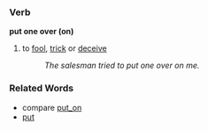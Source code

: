 === Verb ===
'''put one over (on)'''

#to [[fool]], [[trick]] or [[deceive]]
#:''The salesman tried to put one over on me.''

=== Related Words ===
*compare [[put_on]]
*[[put]]